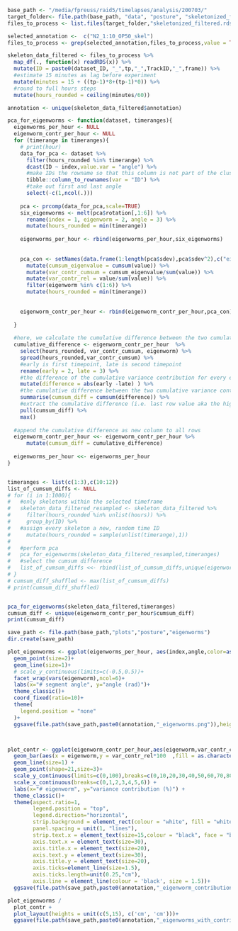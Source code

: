
```r

base_path <- "/media/fpreuss/raid5/timelapses/analysis/200703/"
target_folder<- file.path(base_path, "data", "posture", "skeletonized_filtered")
files_to_process <- list.files(target_folder,"skeletonized_filtered.rds", full.names = TRUE, ignore.case = TRUE)

selected_annotation <-  c("N2_1:10_OP50_skel")
files_to_process <- grep(selected_annotation,files_to_process,value = TRUE)

```


```r

skeleton_data_filtered <- files_to_process %>%
  map_df(., function(x) readRDS(x)) %>%
  mutate(ID = paste0(dataset_ID, "_",tp,"_",TrackID,"_",frame)) %>%
  #estimate 15 minutes as lag before experiment
  mutate(minutes = 15 + ((tp-1)*8+(tp-1)*0)) %>%
  #round to full hours steps
  mutate(hours_rounded = ceiling(minutes/60))

annotation <- unique(skeleton_data_filtered$annotation)

```


```r
pca_for_eigenworms <- function(dataset, timeranges){
  eigenworms_per_hour <- NULL
  eigenworm_contr_per_hour <- NULL
  for (timerange in timeranges){
    # print(hour)
    data_for_pca <- dataset %>%
      filter(hours_rounded %in% timerange) %>%
      dcast(ID ~ index,value.var = "angle") %>%
      #make IDs the rowname so that this column is not part of the clustering data
      tibble::column_to_rownames(var = "ID") %>%
      #take out first and last angle
      select(-c(1,ncol(.)))
    
    pca <- prcomp(data_for_pca,scale=TRUE)
    six_eigenworms <- melt(pca$rotation[,1:6]) %>%
      rename(index = 1, eigenworm = 2, angle = 3) %>%
      mutate(hours_rounded = min(timerange))
    
    eigenworms_per_hour <- rbind(eigenworms_per_hour,six_eigenworms)
    
    
    pca_con <- setNames(data.frame(1:length(pca$sdev),pca$sdev^2),c("eigenworm","value")) %>%
      mutate(cumsum_eigenvalue = cumsum(value)) %>%
      mutate(var_contr_cumsum = cumsum_eigenvalue/sum(value)) %>%
      mutate(var_contr_rel = value/sum(value)) %>%
      filter(eigenworm %in% c(1:6)) %>%
      mutate(hours_rounded = min(timerange))
    
    
    eigenworm_contr_per_hour <- rbind(eigenworm_contr_per_hour,pca_con)
    
  }
  
  #here, we calculate the cumulative difference between the two cumulative variance contributions
  cumulative_difference <- eigenworm_contr_per_hour  %>%
    select(hours_rounded, var_contr_cumsum, eigenworm) %>%
    spread(hours_rounded,var_contr_cumsum) %>%
    #early is first timepoint, late is second timepoint
    rename(early = 2, late = 3) %>%
    #the difference of the cumulative variance contribution for every eigenworm
    mutate(difference = abs(early -late) ) %>%
    #the cumulative difference between the two cumulative variance contributions
    summarise(cumsum_diff = cumsum(difference)) %>%
    #extract the cumulative difference (i.e. last row value aka the highest value)
    pull(cumsum_diff) %>%
    max()
  
  #append the cumulative difference as new column to all rows
  eigenworm_contr_per_hour <<- eigenworm_contr_per_hour %>%
      mutate(cumsum_diff = cumulative_difference)
  
  eigenworms_per_hour <<- eigenworms_per_hour
}


timeranges <- list(c(1:3),c(10:12))
list_of_cumsum_diffs <- NULL
# for (i in 1:1000){
#   #only skeletons within the selected timeframe
#   skeleton_data_filtered_resampled <- skeleton_data_filtered %>%
#     filter(hours_rounded %in% unlist(hours)) %>%
#     group_by(ID) %>%
#   #assign every skeleton a new, random time ID
#     mutate(hours_rounded = sample(unlist(timerange),1))
#   
#   #perform pca
#   pca_for_eigenworms(skeleton_data_filtered_resampled,timeranges)
#   #select the cumsum difference
#   list_of_cumsum_diffs <<- rbind(list_of_cumsum_diffs,unique(eigenworm_contr_per_hour$cumsum_diff))
# }
# cumsum_diff_shuffled <- max(list_of_cumsum_diffs)
# print(cumsum_diff_shuffled)


pca_for_eigenworms(skeleton_data_filtered,timeranges)
cumsum_diff <- unique(eigenworm_contr_per_hour$cumsum_diff)
print(cumsum_diff)

```

```r
save_path <- file.path(base_path,"plots","posture","eigenworms")
dir.create(save_path)

plot_eigenworms <- ggplot(eigenworms_per_hour, aes(index,angle,color=as.character(hours_rounded))) +
  geom_point(size=2)+
  geom_line(size=1)+
  # scale_y_continuous(limits=c(-0.5,0.5))+
  facet_wrap(vars(eigenworm),ncol=6)+
  labs(x="# segment angle", y="angle (rad)")+
  theme_classic()+
  coord_fixed(ratio=10)+
  theme(
    legend.position = "none"
  )+
  ggsave(file.path(save_path,paste0(annotation,"_eigenworms.png")),height=5,width=20)



plot_contr <- ggplot(eigenworm_contr_per_hour,aes(eigenworm,var_contr_cumsum*100,fill=as.character(hours_rounded))) +
  geom_bar(aes(x = eigenworm,y = var_contr_rel*100  ,fill = as.character(hours_rounded)),stat="identity", position = "dodge")+ 
  geom_line(size=1) +
  geom_point(shape=21,size=3)+
  scale_y_continuous(limits=c(0,100),breaks=c(0,10,20,30,40,50,60,70,80,90,100)) +
  scale_x_continuous(breaks=c(0,1,2,3,4,5,6)) +
  labs(x="# eigenworm", y="variance contribution (%)") +
  theme_classic()+
  theme(aspect.ratio=1,
        legend.position = "top",
        legend.direction="horizontal",
        strip.background = element_rect(colour = "white", fill = "white"),
        panel.spacing = unit(1, "lines"),
        strip.text.x = element_text(size=15,colour = "black", face = "bold"),
        axis.text.x = element_text(size=30),
        axis.title.x = element_text(size=20),
        axis.text.y = element_text(size=30),
        axis.title.y = element_text(size=20),
        axis.ticks=element_line(size=1.5),
        axis.ticks.length=unit(0.25,"cm"),
        axis.line = element_line(colour = 'black', size = 1.5))+
  ggsave(file.path(save_path,paste0(annotation,"_eigenworm_contributions.png")),height=10,width=20)

plot_eigenworms /
  plot_contr +
  plot_layout(heights = unit(c(5,15), c('cm', 'cm')))+
  ggsave(file.path(save_path,paste0(annotation,"_eigenworms_with_contributions.png")),height=10,width=20)

```